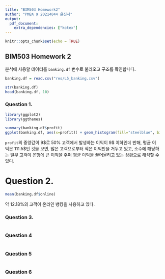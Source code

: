 ```yaml
---
title: "BIM503 Homework2"
author: "PMBA 9 20214044 윤진서"
output: 
  pdf_document:
    extra_dependencies: ["kotex"]
---
```


```r
knitr::opts_chunk$set(echo = TRUE)
```

## BIM503 Homework 2

분석에 사용할 데이터를 `banking.df` 변수로 불러오고 구조를 확인합니다.

```r
banking.df = read.csv("res/L5_banking.csv")

str(banking.df)
head(banking.df, 10)
```

### Question 1.

```r
library(ggplot2)
library(ggthemes)

summary(banking.df$profit)
ggplot(banking.df, aes(x=profit)) + geom_histogram(fill="steelblue", bins = 30) + xlab("Profit") + ggtitle("Histogrom for Profit") + theme_bw()
```
`profit`의 중앙값이 9\$로 50% 고객에서 발생하는 이익이 9\$ 이하인데 반해, 평균 이익은 111.5\$인 것을 보면, 많은 고객으로부터 적은 이익만을 거두고 있고, 소수에 해당하는 일부 고객이 은행에 큰 이익을 주며 평균 이익을 끌어올리고 있는 상황으로 해석할 수 있다.

# Question 2.

```r
mean(banking.df$online)
```

약 12.18%의 고객이 온라인 뱅킹을 사용하고 있다.

### Question 3.

```r

```

### Question 4

```r

```

### Question 5

```r

```

### Question 6

```r

```
